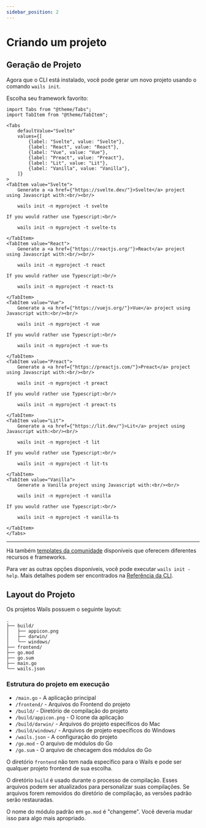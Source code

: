 ```yaml
---
sidebar_position: 2
---
```


# Criando um projeto

## Geração de Projeto

Agora que o CLI está instalado, você pode gerar um novo projeto usando o comando `wails init`.

Escolha seu framework favorito:

```mdx-code-block
import Tabs from "@theme/Tabs";
import TabItem from "@theme/TabItem";

<Tabs
    defaultValue="Svelte"
    values={[
        {label: "Svelte", value: "Svelte"},
        {label: "React", value: "React"},
        {label: "Vue", value: "Vue"},
        {label: "Preact", value: "Preact"},
        {label: "Lit", value: "Lit"},
        {label: "Vanilla", value: "Vanilla"},
    ]}
>
<TabItem value="Svelte">
    Generate a <a href={"https://svelte.dev/"}>Svelte</a> project using Javascript with:<br/><br/>

    wails init -n myproject -t svelte

If you would rather use Typescript:<br/>

    wails init -n myproject -t svelte-ts

</TabItem>
<TabItem value="React">
    Generate a <a href={"https://reactjs.org/"}>React</a> project using Javascript with:<br/><br/>

    wails init -n myproject -t react

If you would rather use Typescript:<br/>

    wails init -n myproject -t react-ts

</TabItem>
<TabItem value="Vue">
    Generate a <a href={"https://vuejs.org/"}>Vue</a> project using Javascript with:<br/><br/>

    wails init -n myproject -t vue

If you would rather use Typescript:<br/>

    wails init -n myproject -t vue-ts

</TabItem>
<TabItem value="Preact">
    Generate a <a href={"https://preactjs.com/"}>Preact</a> project using Javascript with:<br/><br/>

    wails init -n myproject -t preact

If you would rather use Typescript:<br/>

    wails init -n myproject -t preact-ts

</TabItem>
<TabItem value="Lit">
    Generate a <a href={"https://lit.dev/"}>Lit</a> project using Javascript with:<br/><br/>

    wails init -n myproject -t lit

If you would rather use Typescript:<br/>

    wails init -n myproject -t lit-ts

</TabItem>
<TabItem value="Vanilla">
    Generate a Vanilla project using Javascript with:<br/><br/>

    wails init -n myproject -t vanilla

If you would rather use Typescript:<br/>

    wails init -n myproject -t vanilla-ts

</TabItem>
</Tabs>
```

<hr />

Há também [templates da comunidade](../community/templates.mdx) disponíveis que oferecem diferentes recursos e frameworks.

Para ver as outras opções disponíveis, você pode executar `wails init -help`. Mais detalhes podem ser encontrados na [Referência da CLI](../reference/cli.mdx#init).

## Layout do Projeto

Os projetos Wails possuem o seguinte layout:

```
.
├── build/
│   ├── appicon.png
│   ├── darwin/
│   └── windows/
├── frontend/
├── go.mod
├── go.sum
├── main.go
└── wails.json
```

### Estrutura do projeto em execução

- `/main.go` - A aplicação principal
- `/frontend/` - Arquivos do Frontend do projeto
- `/build/` - Diretório de compilação do projeto
- `/build/appicon.png` - O ícone da aplicação
- `/build/darwin/` - Arquivos do projeto específicos do Mac
- `/build/windows/` - Arquivos de projeto específicos do Windows
- `/wails.json` - A configuração do projeto
- `/go.mod` - O arquivo de módulos do Go
- `/go.sum` - O arquivo de checagem dos módulos do Go

O diretório `frontend` não tem nada específico para o Wails e pode ser qualquer projeto frontend de sua escolha.

O diretório `build` é usado durante o processo de compilação. Esses arquivos podem ser atualizados para personalizar suas compilações. Se arquivos forem removidos do diretório de compilação, as versões padrão serão restauradas.

O nome do módulo padrão em `go.mod` é "changeme". Você deveria mudar isso para algo mais apropriado.
